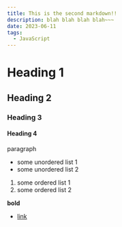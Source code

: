 ```yaml
---
title: This is the second markdown!!
description: blah blah blah blah~~~
date: 2023-06-11
tags:
  - JavaScript
---
```


# Heading 1

## Heading 2

### Heading 3

#### Heading 4

paragraph

- some unordered list 1
- some unordered list 2

1. some ordered list 1
2. some ordered list 2

**bold**

- [link](google.com)
